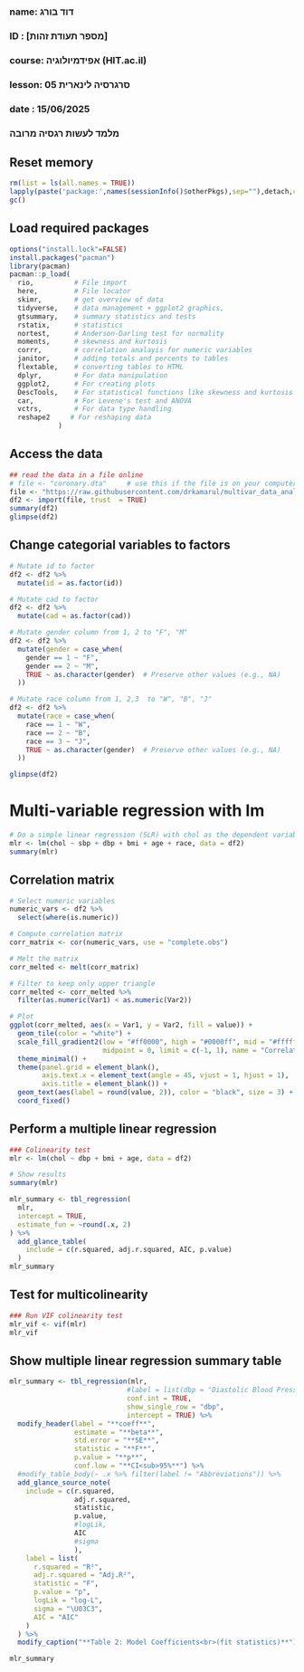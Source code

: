 ###
### name: דוד בורג
### ID  : [מספר תעודת זהות]
### course: אפידמיולוגיה (HIT.ac.il)
### lesson: סרגרסיה לינארית 05   
### date  : 15/06/2025
###  
###  מלמד לעשות רגסיה מרובה
###


## Reset memory
```{r setup-packages, include false}
rm(list = ls(all.names = TRUE))
lapply(paste('package:',names(sessionInfo()$otherPkgs),sep=""),detach,character.only=TRUE,unload=TRUE,force=TRUE)
gc()
```

## Load required packages
```{r load-packages, include false}  
options("install.lock"=FALSE)
install.packages("pacman")
library(pacman)
pacman::p_load(
  rio,          # File import
  here,         # File locator
  skimr,        # get overview of data
  tidyverse,    # data management + ggplot2 graphics, 
  gtsummary,    # summary statistics and tests
  rstatix,      # statistics
  nortest,      # Anderson-Darling test for normality
  moments,      # skewness and kurtosis
  corrr,        # correlation analayis for numeric variables
  janitor,      # adding totals and percents to tables
  flextable,    # converting tables to HTML
  dplyr,        # For data manipulation
  ggplot2,      # For creating plots
  DescTools,    # For statistical functions like skewness and kurtosis
  car,          # For Levene's test and ANOVA
  vctrs,        # For data type handling
  reshape2     # For reshaping data
            )
```

## Access the data
```{r read-data, echo=FALSE}
## read the data in a file online
# file <- "coronary.dta"     # use this if the file is on your computer
file <- "https://raw.githubusercontent.com/drkamarul/multivar_data_analysis/refs/heads/main/data/coronary.dta"
df2 <- import(file, trust  = TRUE)
summary(df2)
glimpse(df2)
```

## Change categorial variables to factors
```{r read-data, echo=FALSE}
# Mutate id to factor
df2 <- df2 %>%
  mutate(id = as.factor(id))

# Mutate cad to factor
df2 <- df2 %>%
  mutate(cad = as.factor(cad))

# Mutate gender column from 1, 2 to "F", "M"
df2 <- df2 %>%
  mutate(gender = case_when(
    gender == 1 ~ "F",
    gender == 2 ~ "M",
    TRUE ~ as.character(gender)  # Preserve other values (e.g., NA)
  ))

# Mutate race column from 1, 2,3  to "W", "B", "J"
df2 <- df2 %>%
  mutate(race = case_when(
    race == 1 ~ "W",
    race == 2 ~ "B",
    race == 3 ~ "J",
    TRUE ~ as.character(gender)  # Preserve other values (e.g., NA)
  ))

glimpse(df2)  
```

# Multi-variable regression with lm
```{r num-to-cat, include false}
# Do a simple linear regression (SLR) with chol as the dependent variable 
mlr <- lm(chol ~ sbp + dbp + bmi + age + race, data = df2)
summary(mlr)
```

## Correlation matrix
```{r pearson, include=FALSE}
# Select numeric variables
numeric_vars <- df2 %>%
  select(where(is.numeric))

# Compute correlation matrix
corr_matrix <- cor(numeric_vars, use = "complete.obs")

# Melt the matrix
corr_melted <- melt(corr_matrix)

# Filter to keep only upper triangle
corr_melted <- corr_melted %>%
  filter(as.numeric(Var1) < as.numeric(Var2))

# Plot
ggplot(corr_melted, aes(x = Var1, y = Var2, fill = value)) +
  geom_tile(color = "white") +
  scale_fill_gradient2(low = "#ff0000", high = "#0000ff", mid = "#ffffff", 
                       midpoint = 0, limit = c(-1, 1), name = "Correlation") +
  theme_minimal() +
  theme(panel.grid = element_blank(),
        axis.text.x = element_text(angle = 45, vjust = 1, hjust = 1),
        axis.title = element_blank()) +
  geom_text(aes(label = round(value, 2)), color = "black", size = 3) +
  coord_fixed()
```

## Perform a multiple linear regression
```{r pearson, include=FALSE}
### Colinearity test
mlr <- lm(chol ~ dbp + bmi + age, data = df2)

# Show results
summary(mlr)

mlr_summary <- tbl_regression(
  mlr,
  intercept = TRUE,
  estimate_fun = ~round(.x, 2)
) %>%
  add_glance_table(
    include = c(r.squared, adj.r.squared, AIC, p.value)
  )
mlr_summary
```

## Test for multicolinearity
```{r pearson, include=FALSE}
### Run VIF colinearity test
mlr_vif <- vif(mlr)
mlr_vif
```

## Show multiple linear regression summary table
```{r pearson, include=FALSE}
mlr_summary <- tbl_regression(mlr,
                             #label = list(dbp = "Diastolic Blood Pressure"),
                             conf.int = TRUE,
                             show_single_row = "dbp",
                             intercept = TRUE) %>%
  modify_header(label = "**coeff**",
                estimate = "**beta**",
                std.error = "**SE**",
                statistic = "**F**",
                p.value = "**p**",
                conf.low = "**CI<sub>95%**") %>%
  #modify_table_body(~ .x %>% filter(label != "Abbreviations")) %>%
  add_glance_source_note(
    include = c(r.squared,
                adj.r.squared,
                statistic,
                p.value,
                #logLik,
                AIC
                #sigma
                ),
    label = list(
      r.squared = "R²",
      adj.r.squared = "Adj.R²",
      statistic = "F",
      p.value = "p",
      logLik = "log-L",
      sigma = "\U03C3",
      AIC = "AIC"
    )
  ) %>%
  modify_caption("**Table 2: Model Coefficients<br>(fit statistics)**")

mlr_summary
```